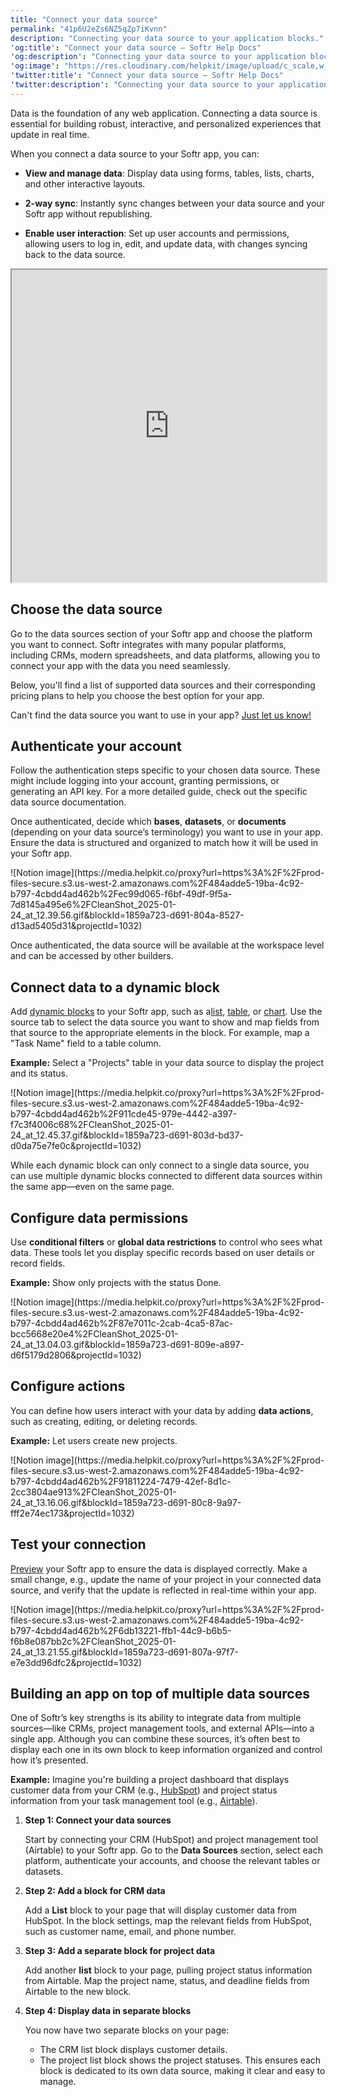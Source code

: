 ```yaml
---
title: "Connect your data source"
permalink: "41p6U2eZs6NZ5qZp7iKvnn"
description: "Connecting your data source to your application blocks."
'og:title': "Connect your data source – Softr Help Docs"
'og:description': "Connecting your data source to your application blocks."
'og:image': "https://res.cloudinary.com/helpkit/image/upload/c_scale,w_700,q_auto/v1674219840/softrdocs_meta_OG_Image_Url_258f31c013.png"
'twitter:title': "Connect your data source – Softr Help Docs"
'twitter:description': "Connecting your data source to your application blocks."
---
```

Data is the foundation of any web application. Connecting a data source is essential for building robust, interactive, and personalized experiences that update in real time.

When you connect a data source to your Softr app, you can:

* **View and manage data**: Display data using forms, tables, lists, charts, and other interactive layouts.

* **2-way sync**: Instantly sync changes between your data source and your Softr app without republishing.

* **Enable user interaction**: Set up user accounts and permissions, allowing users to log in, edit, and update data, with changes syncing back to the data source.

<iframe src="https://www.youtube.com/embed/-C7zvNrl7sY?rel=0" width="100%" height="500px" title="YouTube video"></iframe>

## Choose the data source

Go to the data sources section of your Softr app and choose the platform you want to connect. Softr integrates with many popular platforms, including CRMs, modern spreadsheets, and data platforms, allowing you to connect your app with the data you need seamlessly.

Below, you'll find a list of supported data sources and their corresponding pricing plans to help you choose the best option for your app.

<Note>

Can't find the data source you want to use in your app? [Just let us know!](https://www.softr.io/suggest-feature)

</Note>

## Authenticate your account

Follow the authentication steps specific to your chosen data source. These might include logging into your account, granting permissions, or generating an API key. For a more detailed guide, check out the specific data source documentation.

Once authenticated, decide which **bases**, **datasets**, or **documents** (depending on your data source’s terminology) you want to use in your app. Ensure the data is structured and organized to match how it will be used in your Softr app.
<Frame>![Notion image](https://media.helpkit.co/proxy?url=https%3A%2F%2Fprod-files-secure.s3.us-west-2.amazonaws.com%2F484adde5-19ba-4c92-b797-4cbdd4ad462b%2Fec99d065-f6bf-49df-9f5a-7d8145a495e6%2FCleanShot_2025-01-24_at_12.39.56.gif&blockId=1859a723-d691-804a-8527-d13ad5405d31&projectId=1032)</Frame>
<Info>

Once authenticated, the data source will be available at the workspace level and can be accessed by other builders.

</Info>

## Connect data to a dynamic block

Add [dynamic blocks](/core-concepts-overview/c5VwEbsWtTfPyUZjmEKvfx/visualize-data-with-building-blocks/41p6U2eZs7zgY8zWmFV4eH#1859a723d691803d9551ecd7b3b0c043) to your Softr app, such as a[list](/building-blocks/vikC2AWEpQGkZd4jGyoVxo/list-block/pQhPYuA28VXr5tLLFBcbCU), [table](/building-blocks/vikC2AWEpQGkZd4jGyoVxo/table-block-/j7rGwu7J7zuU69h3bZ7HFe), or [chart](/building-blocks/vikC2AWEpQGkZd4jGyoVxo/chart-block-overview/48LkSKXWY8TrBwjqBVXMqg). Use the source tab to select the data source you want to show and map fields from that source to the appropriate elements in the block. For example, map a "Task Name" field to a table column.

**Example:** Select a "Projects" table in your data source to display the project and its status.
<Frame>![Notion image](https://media.helpkit.co/proxy?url=https%3A%2F%2Fprod-files-secure.s3.us-west-2.amazonaws.com%2F484adde5-19ba-4c92-b797-4cbdd4ad462b%2F911cde45-979e-4442-a397-f7c3f4006c68%2FCleanShot_2025-01-24_at_12.45.37.gif&blockId=1859a723-d691-803d-bd37-d0da75e7fe0c&projectId=1032)</Frame>
<Note>

While each dynamic block can only connect to a single data source, you can use multiple dynamic blocks connected to different data sources within the same app—even on the same page.

</Note>

## Configure data permissions

Use **conditional filters** or **global data restrictions** to control who sees what data. These tools let you display specific records based on user details or record fields.

**Example:** Show only projects with the status Done.
<Frame>![Notion image](https://media.helpkit.co/proxy?url=https%3A%2F%2Fprod-files-secure.s3.us-west-2.amazonaws.com%2F484adde5-19ba-4c92-b797-4cbdd4ad462b%2F87e7011c-2cab-4ca5-87ac-bcc5668e20e4%2FCleanShot_2025-01-24_at_13.04.03.gif&blockId=1859a723-d691-809e-a897-d6f5179d2806&projectId=1032)</Frame>

## Configure actions

You can define how users interact with your data by adding **data actions**, such as creating, editing, or deleting records.

**Example:** Let users create new projects.
<Frame>![Notion image](https://media.helpkit.co/proxy?url=https%3A%2F%2Fprod-files-secure.s3.us-west-2.amazonaws.com%2F484adde5-19ba-4c92-b797-4cbdd4ad462b%2F91811224-7479-42ef-8d1c-2cc3804ae913%2FCleanShot_2025-01-24_at_13.16.06.gif&blockId=1859a723-d691-80c8-9a97-fff2e74ec173&projectId=1032)</Frame>

## Test your connection

[Preview](/core-concepts-overview/c5VwEbsWtTfPyUZjmEKvfx/publish-your-application/41p6U2eZs7mF8o4UyKai2g) your Softr app to ensure the data is displayed correctly. Make a small change, e.g., update the name of your project in your connected data source, and verify that the update is reflected in real-time within your app.
<Frame>![Notion image](https://media.helpkit.co/proxy?url=https%3A%2F%2Fprod-files-secure.s3.us-west-2.amazonaws.com%2F484adde5-19ba-4c92-b797-4cbdd4ad462b%2F6db13221-ffb1-44c9-b6b5-f6b8e087bb2c%2FCleanShot_2025-01-24_at_13.21.55.gif&blockId=1859a723-d691-807a-97f7-e7e3dd96dfc2&projectId=1032)</Frame>

## Building an app on top of multiple data sources

One of Softr’s key strengths is its ability to integrate data from multiple sources—like CRMs, project management tools, and external APIs—into a single app. Although you can combine these sources, it’s often best to display each one in its own block to keep information organized and control how it’s presented.

**Example:** Imagine you're building a project dashboard that displays customer data from your CRM (e.g., [HubSpot](/data-sources/1YYStCJukT15Lh2j93qo9A/hubspot/kwQJ43xNLmuMyiAg2qt9X9)) and project status information from your task management tool (e.g., [Airtable](/data-sources/1YYStCJukT15Lh2j93qo9A/airtable/jHX7kfH7QvkVcELQvS3VoX)).

1. **Step 1: Connect your data sources**<br/>

   Start by connecting your CRM (HubSpot) and project management tool (Airtable) to your Softr app. Go to the **Data Sources** section, select each platform, authenticate your accounts, and choose the relevant tables or datasets.

2. **Step 2: Add a block for CRM data**<br/>

   Add a **List** block to your page that will display customer data from HubSpot. In the block settings, map the relevant fields from HubSpot, such as customer name, email, and phone number.

3. **Step 3: Add a separate block for project data**<br/>

   Add another **list** block to your page, pulling project status information from Airtable. Map the project name, status, and deadline fields from Airtable to the new block.

4. **Step 4: Display data in separate blocks**<br/>

   You now have two separate blocks on your page:
   * The CRM list block displays customer details.
   * The project list block shows the project statuses.
   This ensures each block is dedicated to its own data source, making it clear and easy to manage.
